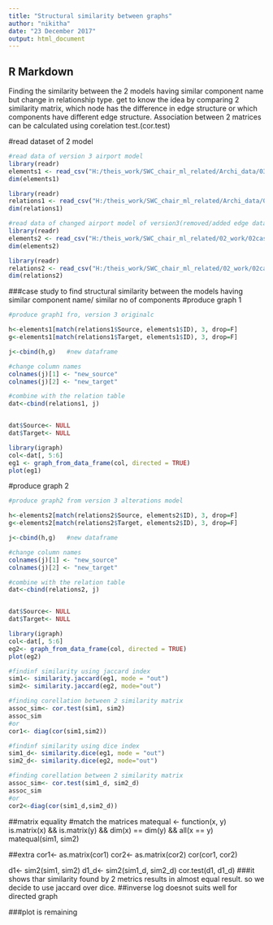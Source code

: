 ---
title: "Structural similarity between graphs"
author: "nikitha"
date: "23 December 2017"
output: html_document
---



## R Markdown
Finding the similarity between the 2 models having similar component name but change in relationship type.
get to know the idea by comparing 2 similarity matrix, which node has the difference in edge structure or which components have different edge structure.
Association between 2 matrices can be calculated using corelation test.(cor.test) 


#read dataset of 2 model
```{r}
#read data of version 3 airport model 
library(readr)
elements1 <- read_csv("H:/theis_work/SWC_chair_ml_related/Archi_data/03airport_version3/elements.csv")
dim(elements1)

library(readr)
relations1 <- read_csv("H:/theis_work/SWC_chair_ml_related/Archi_data/03airport_version3/relations.csv")
dim(relations1)

#read data of changed airport model of version3(removed/added edge data)
library(readr)
elements2 <- read_csv("H:/theis_work/SWC_chair_ml_related/02_work/02case_study_graph_analytics/version3_AIRPORT/V3_cs10_GA_structural_similarity/archiData/elements.csv")
dim(elements2)

library(readr)
relations2 <- read_csv("H:/theis_work/SWC_chair_ml_related/02_work/02case_study_graph_analytics/version3_AIRPORT/V3_cs10_GA_structural_similarity/archiData/relations.csv")
dim(relations2)

```

###case study to find structural similarity between the models having similar component name/ similar no of components
#produce graph 1
```{r}
#produce graph1 fro, version 3 originalc

h<-elements1[match(relations1$Source, elements1$ID), 3, drop=F]
g<-elements1[match(relations1$Target, elements1$ID), 3, drop=F]

j<-cbind(h,g)   #new dataframe

#change column names
colnames(j)[1] <- "new_source"
colnames(j)[2] <- "new_target"

#combine with the relation table
dat<-cbind(relations1, j)


dat$Source<- NULL
dat$Target<- NULL

library(igraph)
col<-dat[, 5:6]
eg1 <- graph_from_data_frame(col, directed = TRUE)
plot(eg1)
```

#produce graph 2
```{r}
#produce graph2 from version 3 alterations model

h<-elements2[match(relations2$Source, elements2$ID), 3, drop=F]
g<-elements2[match(relations2$Target, elements2$ID), 3, drop=F]

j<-cbind(h,g)   #new dataframe

#change column names
colnames(j)[1] <- "new_source"
colnames(j)[2] <- "new_target"

#combine with the relation table
dat<-cbind(relations2, j)


dat$Source<- NULL
dat$Target<- NULL

library(igraph)
col<-dat[, 5:6]
eg2<- graph_from_data_frame(col, directed = TRUE)
plot(eg2)
```

```{r}
#findinf similarity using jaccard index
sim1<- similarity.jaccard(eg1, mode = "out")
sim2<- similarity.jaccard(eg2, mode="out")

#finding corellation between 2 similarity matrix
assoc_sim<- cor.test(sim1, sim2)
assoc_sim
#or
cor1<- diag(cor(sim1,sim2))
```


```{r}


#findinf similarity using dice index
sim1_d<- similarity.dice(eg1, mode = "out")
sim2_d<- similarity.dice(eg2, mode="out")

#finding corellation between 2 similarity matrix
assoc_sim<- cor.test(sim1_d, sim2_d)
assoc_sim
#or
cor2<-diag(cor(sim1_d,sim2_d))
```

##matrix equality
#match the matrices
matequal <- function(x, y)
    is.matrix(x) && is.matrix(y) && dim(x) == dim(y) && all(x == y)
matequal(sim1, sim2)


##extra
cor1<- as.matrix(cor1)
cor2<- as.matrix(cor2)
cor(cor1, cor2)

d1<- sim2(sim1, sim2)
d1_d<- sim2(sim1_d, sim2_d)
cor.test(d1, d1_d)
###it shows thar similarity found by 2 metrics results in almost equal result. so we decide to use jaccard over dice.
##inverse log doesnot suits well for directed graph

###plot is remaining
